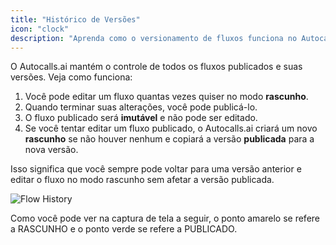 ```yaml
---
title: "Histórico de Versões"
icon: "clock"
description: "Aprenda como o versionamento de fluxos funciona no Autocalls.ai"
---
```


O Autocalls.ai mantém o controle de todos os fluxos publicados e suas versões. Veja como funciona:

1. Você pode editar um fluxo quantas vezes quiser no modo **rascunho**.
2. Quando terminar suas alterações, você pode publicá-lo.
3. O fluxo publicado será **imutável** e não pode ser editado.
4. Se você tentar editar um fluxo publicado, o Autocalls.ai criará um novo **rascunho** se não houver nenhum e copiará a versão **publicada** para a nova versão.

Isso significa que você sempre pode voltar para uma versão anterior e editar o fluxo no modo rascunho sem afetar a versão publicada.

![Flow History](/resources/flow-history.png)

Como você pode ver na captura de tela a seguir, o ponto amarelo se refere a RASCUNHO e o ponto verde se refere a PUBLICADO.
